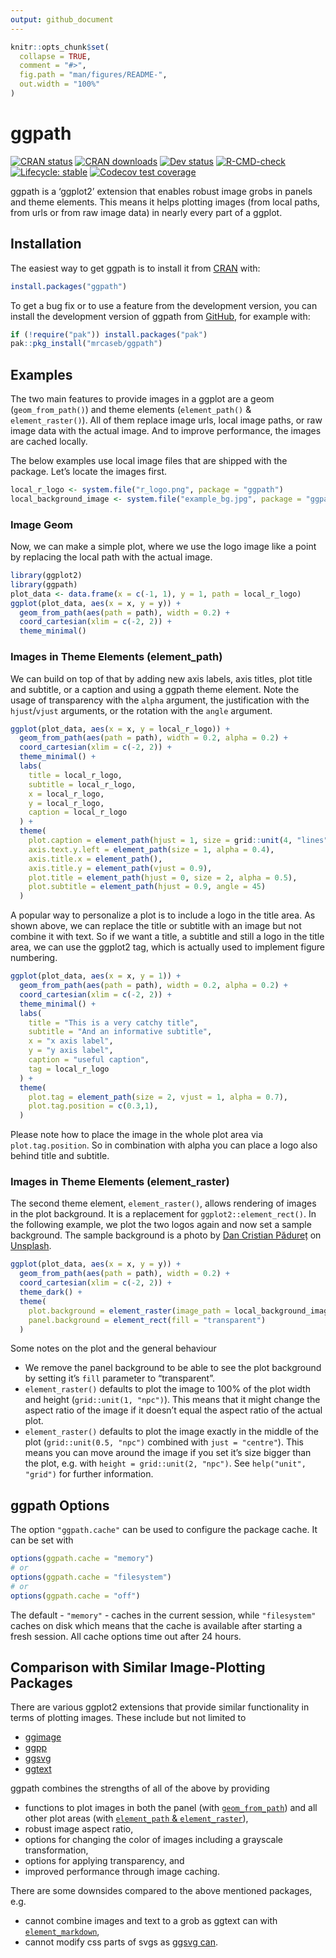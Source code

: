 ```yaml
---
output: github_document
---
```


<!-- README.md is generated from README.Rmd. Please edit that file -->

```r
knitr::opts_chunk$set(
  collapse = TRUE,
  comment = "#>",
  fig.path = "man/figures/README-",
  out.width = "100%"
)
```

# ggpath

<!-- badges: start -->
[![CRAN status](https://www.r-pkg.org/badges/version/ggpath)](https://CRAN.R-project.org/package=ggpath)
[![CRAN downloads](https://cranlogs.r-pkg.org/badges/grand-total/ggpath)](https://CRAN.R-project.org/package=ggpath)
[![Dev status](https://img.shields.io/github/r-package/v/mrcaseb/ggpath/main?label=dev%20version&style=flat-square&logo=github)](https://mrcaseb.github.io/ggpath/)
[![R-CMD-check](https://img.shields.io/github/actions/workflow/status/mrcaseb/ggpath/R-CMD-check.yaml?label=R%20check&style=flat-square&logo=github)](https://github.com/mrcaseb/ggpath/actions/workflows/R-CMD-check.yaml)
[![Lifecycle: stable](https://img.shields.io/badge/lifecycle-stable-brightgreen.svg)](https://lifecycle.r-lib.org/articles/stages.html#stable)
[![Codecov test coverage](https://codecov.io/gh/mrcaseb/ggpath/graph/badge.svg)](https://app.codecov.io/gh/mrcaseb/ggpath)
<!-- badges: end -->

ggpath is a 'ggplot2' extension that enables robust image grobs in panels and theme elements. This means it helps plotting images (from local paths, from urls or from raw image data) in nearly every part of a ggplot. 

## Installation

The easiest way to get ggpath is to install it from [CRAN](https://cran.r-project.org/package=ggpath) with:

``` r
install.packages("ggpath")
```

To get a bug fix or to use a feature from the development version, you can install the development version of ggpath from [GitHub](https://github.com/mrcaseb/ggpath), for example with:

```r
if (!require("pak")) install.packages("pak")
pak::pkg_install("mrcaseb/ggpath")
```

## Examples

The two main features to provide images in a ggplot are a geom (`geom_from_path()`) and theme elements (`element_path()` & `element_raster()`). All of them replace image urls, local image paths, or raw image data with the actual image. And to improve performance, the images are cached locally.

The below examples use local image files that are shipped with the package. Let's locate the images first.

```r
local_r_logo <- system.file("r_logo.png", package = "ggpath")
local_background_image <- system.file("example_bg.jpg", package = "ggpath")
```

### Image Geom

Now, we can make a simple plot, where we use the logo image like a point by replacing the local path with the actual image.

```r
library(ggplot2)
library(ggpath)
plot_data <- data.frame(x = c(-1, 1), y = 1, path = local_r_logo)
ggplot(plot_data, aes(x = x, y = y)) +
  geom_from_path(aes(path = path), width = 0.2) +
  coord_cartesian(xlim = c(-2, 2)) +
  theme_minimal()
```

### Images in Theme Elements (element_path)

We can build on top of that by adding new axis labels, axis titles, plot title and subtitle, or a caption and using a ggpath theme element. Note the usage of transparency with the `alpha` argument, the justification with the `hjust`/`vjust` arguments, or the rotation with the `angle` argument.

```r
ggplot(plot_data, aes(x = x, y = local_r_logo)) +
  geom_from_path(aes(path = path), width = 0.2, alpha = 0.2) +
  coord_cartesian(xlim = c(-2, 2)) +
  theme_minimal() +
  labs(
    title = local_r_logo,
    subtitle = local_r_logo,
    x = local_r_logo,
    y = local_r_logo,
    caption = local_r_logo
  ) +
  theme(
    plot.caption = element_path(hjust = 1, size = grid::unit(4, "lines")),
    axis.text.y.left = element_path(size = 1, alpha = 0.4),
    axis.title.x = element_path(),
    axis.title.y = element_path(vjust = 0.9),
    plot.title = element_path(hjust = 0, size = 2, alpha = 0.5),
    plot.subtitle = element_path(hjust = 0.9, angle = 45)
  )
```

A popular way to personalize a plot is to include a logo in the title area. As shown above, we can replace the title or subtitle with an image but not combine it with text. So if we want a title, a subtitle and still a logo in the title area, we can use the ggplot2 tag, which is actually used to implement figure numbering.

```r
ggplot(plot_data, aes(x = x, y = 1)) +
  geom_from_path(aes(path = path), width = 0.2, alpha = 0.2) +
  coord_cartesian(xlim = c(-2, 2)) +
  theme_minimal() +
  labs(
    title = "This is a very catchy title",
    subtitle = "And an informative subtitle",
    x = "x axis label",
    y = "y axis label",
    caption = "useful caption",
    tag = local_r_logo
  ) +
  theme(
    plot.tag = element_path(size = 2, vjust = 1, alpha = 0.7),
    plot.tag.position = c(0.3,1),
  )
```

Please note how to place the image in the whole plot area via `plot.tag.position`. So in combination with alpha you can place a logo also behind title and subtitle.

### Images in Theme Elements (element_raster)

The second theme element, `element_raster()`, allows rendering of images in the plot background. It is a replacement for `ggplot2::element_rect()`. In the following example, we plot the two logos again and now set a sample background. The sample background is a photo by [Dan Cristian Pădureț](https://unsplash.com/@dancristianpaduret?utm_content=creditCopyText&utm_medium=referral&utm_source=unsplash) on [Unsplash](https://unsplash.com/photos/white-printer-paper-on-brown-textile-izq7BRX6xfw?utm_content=creditCopyText&utm_medium=referral&utm_source=unsplash).

```r
ggplot(plot_data, aes(x = x, y = y)) +
  geom_from_path(aes(path = path), width = 0.2) +
  coord_cartesian(xlim = c(-2, 2)) +
  theme_dark() +
  theme(
    plot.background = element_raster(image_path = local_background_image),
    panel.background = element_rect(fill = "transparent")
  )
```

Some notes on the plot and the general behaviour

- We remove the panel background to be able to see the plot background by setting it's `fill` parameter to "transparent".
- `element_raster()` defaults to plot the image to 100% of the plot width and height (`grid::unit(1, "npc")`). This means that it might change the aspect ratio of the image if it doesn't equal the aspect ratio of the actual plot.
- `element_raster()` defaults to plot the image exactly in the middle of the plot (`grid::unit(0.5, "npc")` combined with `just = "centre"`). This means you can move around the image if you set it's size bigger than the plot, e.g. with `height = grid::unit(2, "npc")`. See `help("unit", "grid")` for further information.

## ggpath Options

The option `"ggpath.cache"` can be used to configure the package cache. It can be set with

```r
options(ggpath.cache = "memory")
# or
options(ggpath.cache = "filesystem")
# or
options(ggpath.cache = "off")
```

The default - `"memory"` - caches in the current session, while `"filesystem"` caches on disk which means that the cache is available after starting a fresh session. All cache options time out after 24 hours.

## Comparison with Similar Image-Plotting Packages

There are various ggplot2 extensions that provide similar functionality in terms of plotting images. These include but not limited to

- [ggimage](https://cran.r-project.org/package=ggimage)
- [ggpp](https://docs.r4photobiology.info/ggpp/)
- [ggsvg](https://coolbutuseless.github.io/package/ggsvg/)
- [ggtext](https://wilkelab.org/ggtext/)

ggpath combines the strengths of all of the above by providing

- functions to plot images in both the panel (with [`geom_from_path`](https://mrcaseb.github.io/ggpath/reference/geom_from_path.html)) and all other plot areas (with [`element_path` & `element_raster`](https://mrcaseb.github.io/ggpath/reference/theme_elements.html)),
- robust image aspect ratio,
- options for changing the color of images including a grayscale transformation,
- options for applying transparency, and
- improved performance through image caching.

There are some downsides compared to the above mentioned packages, e.g.

- cannot combine images and text to a grob as ggtext can with [`element_markdown`](https://wilkelab.org/ggtext/reference/element_markdown.html),
- cannot modify css parts of svgs as [ggsvg can](https://github.com/coolbutuseless/ggsvg#styling-svg-with-css-aesthetics-example-1).




  
